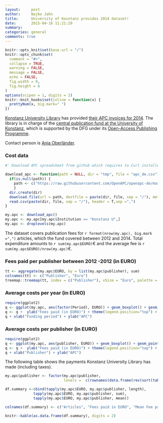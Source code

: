```yaml
---
layout:     post
author:		Najko Jahn
title:      University of Kosntanz provides 2014 dataset!
date:       2015-04-16 11:21:29
summary:    
categories: general
comments: true
---
```


```r

knitr::opts_knit$set(base.url = "/")
knitr::opts_chunk$set(
  comment = "#>",
  collapse = TRUE,
  warning = FALSE, 
  message = FALSE,
  echo = FALSE,
  fig.width = 9,
  fig.height = 6
)
options(scipen = 1, digits = 2)
knitr::knit_hooks$set(inline = function(x) {
  prettyNum(x, big.mark=" ")
})
```

[Konstanz University Library](http://www.ub.uni-konstanz.de/en/welcome/) has provided [their APC invoices for 2014](https://github.com/OpenAPC/openapc-de/blob/master/data/unikonstanz/2014.csv). The library is in charge of the [central publication fund at the University of Konstanz](http://www.ub.uni-konstanz.de/en/openaccess/open-access-publikationsfond-der-universitaet-konstanz/), which is supported by the DFG under its [Open-Access Publishing Programme](http://www.dfg.de/en/research_funding/programmes/infrastructure/lis/funding_opportunities/open_access_publishing/index.html).

Contact person is [Anja Oberländer](https://scikon.uni-konstanz.de/personen/anja.oberlaender/).

### Cost data

```r
#' Download APC spreadsheet from github which requires to Curl installed

download_apc <- function(path = NULL, dir = "tmp", file = "apc_de.csv"){
  if(is.null(path)) {
    path <- c("https://raw.githubusercontent.com/OpenAPC/openapc-de/master/data/apc_de.csv")
    } 
  dir.create(dir) 
  download.file(url = path, destfile = paste(dir, file, sep = "/"), method = "curl")
  read.csv(paste(dir, file, sep = "/"), header = T,sep =",")
}

my.apc <- download_apc()
my.apc <- my.apc[my.apc$Institution == "Konstanz U",]
my.apc <- droplevels(my.apc)
```

The dataset covers publication fees for `r format(nrow(my.apc), big.mark =",")` articles, which the fund covered between 2012 and 2014. Total expenditure amounts to `r sum(my.apc$EURO)`€ and the average fee is `r sum(my.apc$EURO)/nrow(my.apc)`€.


### Fees paid per publisher between 2012 -2012 (in EURO)

```r
tt <- aggregate(my.apc$EURO, by = list(my.apc$publisher), sum)
colnames(tt) <- c("Publisher", "Euro")
treemap::treemap(tt, index = c("Publisher"), vSize = "Euro", palette = "Paired")
```

###  Average costs per year (in EURO)

```r
require(ggplot2)
q <- ggplot(my.apc, aes(factor(Period), EURO)) + geom_boxplot() + geom_point()
q <- q +  ylab("Fees paid (in EURO)") + theme(legend.position="top") + theme_bw(base_size = 18)
q + xlab("Funding period") + ylab("APC")
```

###  Average costs per publisher (in EURO)

```r
require(ggplot2)
q <- ggplot(my.apc, aes(publisher, EURO)) + geom_boxplot() + geom_point()
q <- q +  ylab("Fees paid (in EURO)") + theme(legend.position="top") + theme_bw(base_size = 12) + coord_flip()
q + xlab("Publisher") + ylab("APC")
```

The following table shows the payments Konstanz University Library has made (including taxes).

```r
my.apc$publisher <- factor(my.apc$publisher, 
                           levels =  c(rownames(data.frame(rev(sort(table(my.apc$publisher)))))))

df.summary <-cbind(tapply(my.apc$EURO, my.apc$publisher, length),
             tapply(my.apc$EURO, my.apc$publisher, sum),
             tapply(my.apc$EURO, my.apc$publisher, mean))

colnames(df.summary) <- c("Articles", "Fees paid in EURO", "Mean Fee paid")

knitr::kable(as.data.frame(df.summary), digits = 2)
```
